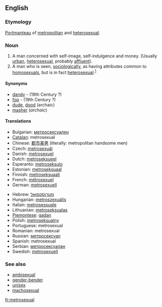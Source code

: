 ==English==

===Etymology===
[[portmanteau word|Portmanteau]] of [[metropolitan]] and [[heterosexual]].

===Noun===
{{en-noun|sg=[[metro-|metro]][[sexual]]}}
<!-- what is this? [[de:Metrosexualität]] -->

# A man concerned with self-image, self-indulgence and money. (Usually [[urban]], [[heterosexual]], probably [[affluent]]). <!--  Might be considered gay for these attributes but generally is not.-->
# A man who is seen, [[sociologically]], as having attributes common to [[homosexuals]], but is in fact [[heterosexual]].<sup>[http://en.wiktionary.org/wiki/Image:Metrosexual_Definition.JPG]</sup>

====Synonyms====
*[[dandy]] - (19th Century ?)
*[[fop]] - (19th Century ?)
*[[dude]], [[dood]] (archaic)
*[[masher]] (''archaic'')

====Translations====
{{top}}
*Bulgarian: [[метросексуален]]
*[[Catalan]]: metrosexual
*Chinese: [[都市美男 ]] (literally: metropolitan handsome men)
*Czech: [[metrosexuál]]
*Danish: [[metrosexuel]]
*Dutch: [[metroseksueel]]
*Esperanto: [[metroseksulo]]
*Estonian: [[metroseksuaal]]
*Finnish: [[metroseksuaali]]
*French: [[métrosexuel]]
*German: [[metrosexuell]]
{{mid}}
*Hebrew: [[מטרוסקסואל]]
*Hungarian: [[metroszexuális]] 
*Italian: [[metrosessuale]] {{m}}<!--[[vitellone]] {{m}} This doesn't seem to be correct: see my comment on the discussion page - Paul G -->
*Lithuanian: [[metroseksualas]]
*[[Piemontese]]: [[gadan]]
*Polish: [[metroseksualny]]
*Portuguese: metrosexual
*Romanian: metrosexual
*Russian: [[метросексуал]]
*Spanish: metrosexual
*Serbian: [[метросексуалан]]
*Swedish: [[metrosexuell]]
{{bottom}}

===See also===
*[[ambisexual]]
*[[gender-bender]]
*[[unisex]]
*[[machosexual]]

[[fr:metrosexual]]